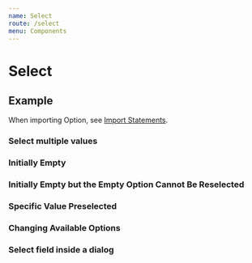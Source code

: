 ```yaml
---
name: Select
route: /select
menu: Components
---
```


# Select

<limel-props name="limel-select" />

## Example

When importing Option, see [Import Statements](/#import-statements).

<limel-example name="limel-example-select" />

### Select multiple values

<limel-example name="limel-example-select-multiple" path="select" />

### Initially Empty

<limel-example name="limel-example-select-initially-empty" path="select" />

### Initially Empty but the Empty Option Cannot Be Reselected

<limel-example name="limel-example-select-initially-empty-required" path="select" />

### Specific Value Preselected

<limel-example name="limel-example-select-preselected" path="select" />

### Changing Available Options

<limel-example name="limel-example-select-change-options" path="select" />

### Select field inside a dialog

<limel-example name="limel-example-select-dialog" path="select" />
